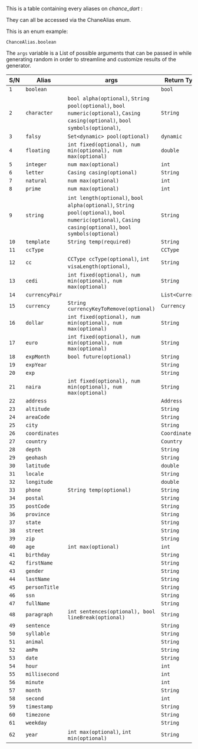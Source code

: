 This is a table containing every aliases on _chance_dart_ :

They can all be accessed via the ChaneAlias enum.

This is an enum example:

```
ChanceAlias.boolean
```

The `args` variable is a List of possible arguments that can be passed in while generating random in order to streamline and customize results of the generator.

| S/N  | Alias          | args                                                                                                                                                   | Return Type      |
| ---- | -------------- | ------------------------------------------------------------------------------------------------------------------------------------------------------ | ---------------- |
| `1`  | `boolean`      |                                                                                                                                                        | `bool`           |
| `2`  | `character`    | `bool alpha(optional)`, `String pool(optional)`, `bool numeric(optional)`, `Casing casing(optional)`, `bool symbols(optional)`,                        | `String`         |
| `3`  | `falsy`        | `Set<dynamic> pool(optional)`                                                                                                                          | `dynamic`        |
| `4`  | `floating`     | `int fixed(optional), num min(optional), num max(optional)`                                                                                            | `double`         |
| `5`  | `integer`      | `num max(optional)`                                                                                                                                    | `int`            |
| `6`  | `letter`       | `Casing casing(optional)`                                                                                                                              | `String`         |
| `7`  | `natural`      | `num max(optional)`                                                                                                                                    | `int`            |
| `8`  | `prime`        | `num max(optional)`                                                                                                                                    | `int`            |
| `9`  | `string`       | `int length(optional)`, `bool alpha(optional)`, `String pool(optional)`, `bool numeric(optional)`, `Casing casing(optional)`, `bool symbols(optional)` | `String`         |
| `10` | `template`     | `String temp(required)`                                                                                                                                | `String`         |
| `11` | `ccType`       |                                                                                                                                                        | `CCType`         |
| `12` | `cc`           | `CCType ccType(optional)`, `int visaLength(optional)`,                                                                                                 | `String`         |
| `13` | `cedi`         | `int fixed(optional), num min(optional), num max(optional)`                                                                                            | `String`         |
| `14` | `currencyPair` |                                                                                                                                                        | `List<Currency>` |
| `15` | `currency`     | `String currencyKeyToRemove(optional)`                                                                                                                 | `Currency`       |
| `16` | `dollar`       | `int fixed(optional), num min(optional), num max(optional)`                                                                                            | `String`         |
| `17` | `euro`         | `int fixed(optional), num min(optional), num max(optional)`                                                                                            | `String`         |
| `18` | `expMonth`     | `bool future(optional)`                                                                                                                                | `String`         |
| `19` | `expYear`      |                                                                                                                                                        | `String`         |
| `20` | `exp`          |                                                                                                                                                        | `String`         |
| `21` | `naira`        | `int fixed(optional), num min(optional), num max(optional)`                                                                                            | `String`         |
| `22` | `address`      |                                                                                                                                                        | `Address`        |
| `23` | `altitude`     |                                                                                                                                                        | `String`         |
| `24` | `areaCode`     |                                                                                                                                                        | `String`         |
| `25` | `city`         |                                                                                                                                                        | `String`         |
| `26` | `coordinates`  |                                                                                                                                                        | `Coordinate`     |
| `27` | `country`      |                                                                                                                                                        | `Country`        |
| `28` | `depth`        |                                                                                                                                                        | `String`         |
| `29` | `geohash`      |                                                                                                                                                        | `String`         |
| `30` | `latitude`     |                                                                                                                                                        | `double`         |
| `31` | `locale`       |                                                                                                                                                        | `String`         |
| `32` | `longitude`    |                                                                                                                                                        | `double`         |
| `33` | `phone`        | `String temp(optional)`                                                                                                                                | `String`         |
| `34` | `postal`       |                                                                                                                                                        | `String`         |
| `35` | `postCode`     |                                                                                                                                                        | `String`         |
| `36` | `province`     |                                                                                                                                                        | `String`         |
| `37` | `state`        |                                                                                                                                                        | `String`         |
| `38` | `street`       |                                                                                                                                                        | `String`         |
| `39` | `zip`          |                                                                                                                                                        | `String`         |
| `40` | `age`          | `int max(optional)`                                                                                                                                    | `int`            |
| `41` | `birthday`     |                                                                                                                                                        | `String`         |
| `42` | `firstName`    |                                                                                                                                                        | `String`         |
| `43` | `gender`       |                                                                                                                                                        | `String`         |
| `44` | `lastName`     |                                                                                                                                                        | `String`         |
| `45` | `personTitle`  |                                                                                                                                                        | `String`         |
| `46` | `ssn`          |                                                                                                                                                        | `String`         |
| `47` | `fullName`     |                                                                                                                                                        | `String`         |
| `48` | `paragraph`    | `int sentences(optional), bool lineBreak(optional)`                                                                                                    | `String`         |
| `49` | `sentence`     |                                                                                                                                                        | `String`         |
| `50` | `syllable`     |                                                                                                                                                        | `String`         |
| `51` | `animal`       |                                                                                                                                                        | `String`         |
| `52` | `amPm`         |                                                                                                                                                        | `String`         |
| `53` | `date`         |                                                                                                                                                        | `String`         |
| `54` | `hour`         |                                                                                                                                                        | `int`            |
| `55` | `millisecond`  |                                                                                                                                                        | `int`            |
| `56` | `minute`       |                                                                                                                                                        | `int`            |
| `57` | `month`        |                                                                                                                                                        | `String`         |
| `58` | `second`       |                                                                                                                                                        | `int`            |
| `59` | `timestamp`    |                                                                                                                                                        | `String`         |
| `60` | `timezone`     |                                                                                                                                                        | `String`         |
| `61` | `weekday`      |                                                                                                                                                        | `String`         |
| `62` | `year`         | `int max(optional)`, `int min(optional)`                                                                                                               | `String`         |
